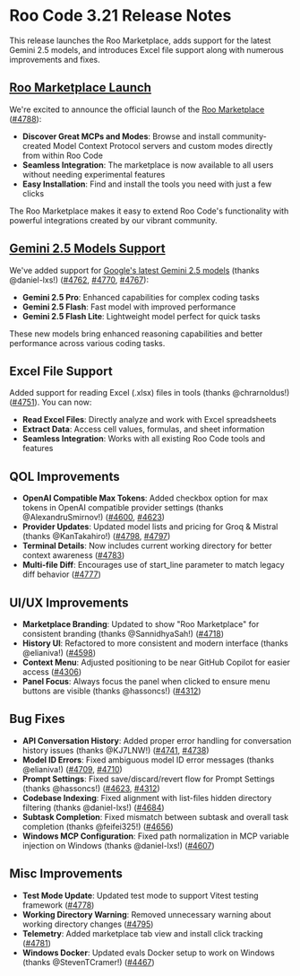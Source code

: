 # Roo Code 3.21 Release Notes

This release launches the Roo Marketplace, adds support for the latest Gemini 2.5 models, and introduces Excel file support along with numerous improvements and fixes.

## [Roo Marketplace Launch](/features/marketplace)

We're excited to announce the official launch of the [Roo Marketplace](/features/marketplace) ([#4788](https://github.com/RooCodeInc/Roo-Code/pull/4788)):

- **Discover Great MCPs and Modes**: Browse and install community-created Model Context Protocol servers and custom modes directly from within Roo Code
- **Seamless Integration**: The marketplace is now available to all users without needing experimental features
- **Easy Installation**: Find and install the tools you need with just a few clicks

The Roo Marketplace makes it easy to extend Roo Code's functionality with powerful integrations created by our vibrant community.

## [Gemini 2.5 Models Support](https://blog.google/products/gemini/gemini-2-5-model-family-expands/)

We've added support for [Google's latest Gemini 2.5 models](https://blog.google/products/gemini/gemini-2-5-model-family-expands/) (thanks @daniel-lxs!) ([#4762](https://github.com/RooCodeInc/Roo-Code/pull/4762), [#4770](https://github.com/RooCodeInc/Roo-Code/pull/4770), [#4767](https://github.com/RooCodeInc/Roo-Code/pull/4767)):

- **Gemini 2.5 Pro**: Enhanced capabilities for complex coding tasks
- **Gemini 2.5 Flash**: Fast model with improved performance
- **Gemini 2.5 Flash Lite**: Lightweight model perfect for quick tasks

These new models bring enhanced reasoning capabilities and better performance across various coding tasks.

## Excel File Support

Added support for reading Excel (.xlsx) files in tools (thanks @chrarnoldus!) ([#4751](https://github.com/RooCodeInc/Roo-Code/pull/4751)). You can now:

- **Read Excel Files**: Directly analyze and work with Excel spreadsheets
- **Extract Data**: Access cell values, formulas, and sheet information
- **Seamless Integration**: Works with all existing Roo Code tools and features

## QOL Improvements

* **OpenAI Compatible Max Tokens**: Added checkbox option for max tokens in OpenAI compatible provider settings (thanks @AlexandruSmirnov!) ([#4600](https://github.com/RooCodeInc/Roo-Code/pull/4600), [#4623](https://github.com/RooCodeInc/Roo-Code/pull/4623))
* **Provider Updates**: Updated model lists and pricing for Groq & Mistral (thanks @KanTakahiro!) ([#4798](https://github.com/RooCodeInc/Roo-Code/pull/4798), [#4797](https://github.com/RooCodeInc/Roo-Code/pull/4797))
* **Terminal Details**: Now includes current working directory for better context awareness ([#4783](https://github.com/RooCodeInc/Roo-Code/pull/4783))
* **Multi-file Diff**: Encourages use of start_line parameter to match legacy diff behavior ([#4777](https://github.com/RooCodeInc/Roo-Code/pull/4777))

## UI/UX Improvements

* **Marketplace Branding**: Updated to show "Roo Marketplace" for consistent branding (thanks @SannidhyaSah!) ([#4718](https://github.com/RooCodeInc/Roo-Code/pull/4718))
* **History UI**: Refactored to more consistent and modern interface (thanks @elianiva!) ([#4598](https://github.com/RooCodeInc/Roo-Code/pull/4598))
* **Context Menu**: Adjusted positioning to be near GitHub Copilot for easier access ([#4306](https://github.com/RooCodeInc/Roo-Code/pull/4306))
* **Panel Focus**: Always focus the panel when clicked to ensure menu buttons are visible (thanks @hassoncs!) ([#4312](https://github.com/RooCodeInc/Roo-Code/pull/4312))

## Bug Fixes

* **API Conversation History**: Added proper error handling for conversation history issues (thanks @KJ7LNW!) ([#4741](https://github.com/RooCodeInc/Roo-Code/pull/4741), [#4738](https://github.com/RooCodeInc/Roo-Code/pull/4738))
* **Model ID Errors**: Fixed ambiguous model ID error messages (thanks @elianiva!) ([#4709](https://github.com/RooCodeInc/Roo-Code/pull/4709), [#4710](https://github.com/RooCodeInc/Roo-Code/pull/4710))
* **Prompt Settings**: Fixed save/discard/revert flow for Prompt Settings (thanks @hassoncs!) ([#4623](https://github.com/RooCodeInc/Roo-Code/pull/4623), [#4312](https://github.com/RooCodeInc/Roo-Code/pull/4312))
* **Codebase Indexing**: Fixed alignment with list-files hidden directory filtering (thanks @daniel-lxs!) ([#4684](https://github.com/RooCodeInc/Roo-Code/pull/4684))
* **Subtask Completion**: Fixed mismatch between subtask and overall task completion (thanks @feifei325!) ([#4656](https://github.com/RooCodeInc/Roo-Code/pull/4656))
* **Windows MCP Configuration**: Fixed path normalization in MCP variable injection on Windows (thanks @daniel-lxs!) ([#4607](https://github.com/RooCodeInc/Roo-Code/pull/4607))

## Misc Improvements

* **Test Mode Update**: Updated test mode to support Vitest testing framework ([#4778](https://github.com/RooCodeInc/Roo-Code/pull/4778))
* **Working Directory Warning**: Removed unnecessary warning about working directory changes ([#4795](https://github.com/RooCodeInc/Roo-Code/pull/4795))
* **Telemetry**: Added marketplace tab view and install click tracking ([#4781](https://github.com/RooCodeInc/Roo-Code/pull/4781))
* **Windows Docker**: Updated evals Docker setup to work on Windows (thanks @StevenTCramer!) ([#4467](https://github.com/RooCodeInc/Roo-Code/pull/4467))